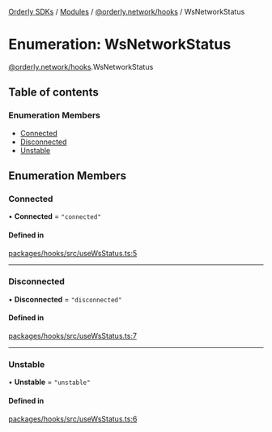 [Orderly SDKs](./../README) / [Modules](./../modules) / [@orderly.network/hooks](./../modules/orderly_network_hooks) / WsNetworkStatus

# Enumeration: WsNetworkStatus

[@orderly.network/hooks](./../modules/orderly_network_hooks).WsNetworkStatus

## Table of contents

### Enumeration Members

- [Connected](./orderly_network_hooks.WsNetworkStatus#connected)
- [Disconnected](./orderly_network_hooks.WsNetworkStatus#disconnected)
- [Unstable](./orderly_network_hooks.WsNetworkStatus#unstable)

## Enumeration Members

### Connected

• **Connected** = ``"connected"``

#### Defined in

[packages/hooks/src/useWsStatus.ts:5](https://github.com/OrderlyNetwork/js-sdk/blob/6414be9e/packages/hooks/src/useWsStatus.ts#L5)

___

### Disconnected

• **Disconnected** = ``"disconnected"``

#### Defined in

[packages/hooks/src/useWsStatus.ts:7](https://github.com/OrderlyNetwork/js-sdk/blob/6414be9e/packages/hooks/src/useWsStatus.ts#L7)

___

### Unstable

• **Unstable** = ``"unstable"``

#### Defined in

[packages/hooks/src/useWsStatus.ts:6](https://github.com/OrderlyNetwork/js-sdk/blob/6414be9e/packages/hooks/src/useWsStatus.ts#L6)
